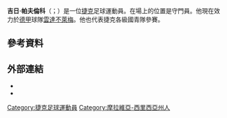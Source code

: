 {{blpunsourced|time=2015-06-04T15:48:41+00:00}}
{{expand|time=2015-06-04T15:48:41+00:00}}
{{noteTA
|G1=Football
|G2=uefa
|1=zh-hans:帕夫倫科;zh-hk:柏夫蘭卡;zh-tw:帕夫倫科;
}}
{{Infobox football biography
| name = 吉日·帕夫倫科<br>''Jiří Pavlenka''
| image = Jiří Pavlenka, CZE-NIR 2019-10-14 (4).jpg
| image_size = 200
| caption =
| fullname = Jiří Pavlenka
| birth_date = {{birth date and age|1992|04|14|df=yes}}
| birth_place = [[捷克|捷克]][[赫盧欽|赫盧欽]]
| height = 1.96 m
| currentclub = [[雲達不萊梅|雲達不萊梅]]
| clubnumber = 1
| position = [[守門員_(足球)|守門員]]
| youthyears1 =  
| youthclubs1 = [[奧斯特拉瓦巴尼克足球俱樂部|奧斯特拉瓦巴尼克]]
| years1 = 2012–2016 
| clubs1 = [[奧斯特拉瓦巴尼克足球俱樂部|奧斯特拉瓦巴尼克]]
| caps1 = 67 
| goals1 = 0
| years2 = 2016–2017 
| clubs2 = [[布拉格斯拉維亞體育俱樂部|布拉格斯拉維亞]] 
| caps2 = 36 
| goals2 = 0
| years3 = 2017–  
| clubs3 = [[雲達不萊梅|雲達不萊梅]]
| caps3 = 135
| goals3 = 0
| nationalyears1 = 2013–2015 
| nationalteam1 = [[捷克21歲以下國家足球隊|捷克U-21]] 
| nationalcaps1 = 5 
| nationalgoals1 = 0
| nationalyears2 = 2016– 
| nationalteam2 = [[捷克國家足球隊|捷克]]
| nationalcaps2 = 13
| nationalgoals2 = 0
| club-update = 2021年5月23日
| nationalteam-update = 2021年6月12日
}}

'''吉日·帕夫倫科'''（{{lang-cz|Jiří Pavlenka}}；{{bd|1992年|4月14日}}）是一位[[捷克|捷克]]足球運動員。在場上的位置是守門員。他現在效力於[[德国足球甲级联赛|德甲]]球隊[[雲達不萊梅體育會|雲達不萊梅]]。他也代表捷克各級國青隊參賽。

==參考資料==
{{Reflist}}

==外部連結==
*{{Soccerway|jii-pavlenka/285734}}
*{{CMFS player}}

{{雲達不來梅球員名單}}
{{DEFAULTSORT: Pavlenka, Jiří}}
[[Category:捷克足球運動員|Category:捷克足球運動員]]
[[Category:摩拉維亞-西里西亞州人|Category:摩拉維亞-西里西亞州人]]